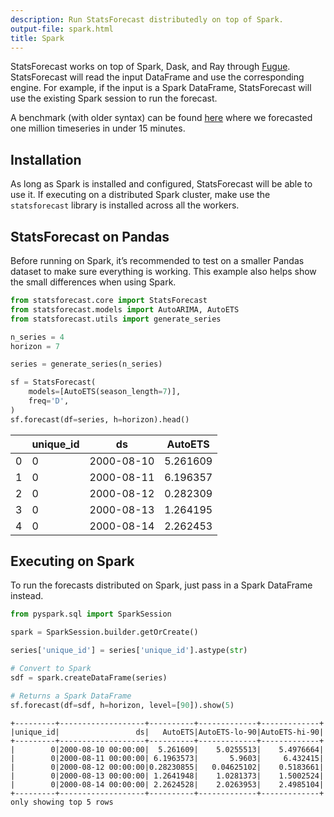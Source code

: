 ```yaml
---
description: Run StatsForecast distributedly on top of Spark.
output-file: spark.html
title: Spark
---
```



StatsForecast works on top of Spark, Dask, and Ray through
[Fugue](https://github.com/fugue-project/fugue/). StatsForecast will
read the input DataFrame and use the corresponding engine. For example,
if the input is a Spark DataFrame, StatsForecast will use the existing
Spark session to run the forecast.

A benchmark (with older syntax) can be found
[here](https://towardsdatascience.com/distributed-forecast-of-1m-time-series-in-under-15-minutes-with-spark-nixtla-and-fugue-e9892da6fd5c)
where we forecasted one million timeseries in under 15 minutes.

## Installation

As long as Spark is installed and configured, StatsForecast will be able
to use it. If executing on a distributed Spark cluster, make use the
`statsforecast` library is installed across all the workers.

## StatsForecast on Pandas

Before running on Spark, it’s recommended to test on a smaller Pandas
dataset to make sure everything is working. This example also helps show
the small differences when using Spark.

```python
from statsforecast.core import StatsForecast
from statsforecast.models import AutoARIMA, AutoETS
from statsforecast.utils import generate_series
```


```python
n_series = 4
horizon = 7

series = generate_series(n_series)

sf = StatsForecast(
    models=[AutoETS(season_length=7)],
    freq='D',
)
sf.forecast(df=series, h=horizon).head()
```

|     | unique_id | ds         | AutoETS  |
|-----|-----------|------------|----------|
| 0   | 0         | 2000-08-10 | 5.261609 |
| 1   | 0         | 2000-08-11 | 6.196357 |
| 2   | 0         | 2000-08-12 | 0.282309 |
| 3   | 0         | 2000-08-13 | 1.264195 |
| 4   | 0         | 2000-08-14 | 2.262453 |

## Executing on Spark

To run the forecasts distributed on Spark, just pass in a Spark
DataFrame instead.

```python
from pyspark.sql import SparkSession
```


```python
spark = SparkSession.builder.getOrCreate()

series['unique_id'] = series['unique_id'].astype(str)

# Convert to Spark
sdf = spark.createDataFrame(series)

# Returns a Spark DataFrame
sf.forecast(df=sdf, h=horizon, level=[90]).show(5)
```

``` text
+---------+-------------------+----------+-------------+-------------+
|unique_id|                 ds|   AutoETS|AutoETS-lo-90|AutoETS-hi-90|
+---------+-------------------+----------+-------------+-------------+
|        0|2000-08-10 00:00:00|  5.261609|    5.0255513|    5.4976664|
|        0|2000-08-11 00:00:00| 6.1963573|       5.9603|     6.432415|
|        0|2000-08-12 00:00:00|0.28230855|   0.04625102|    0.5183661|
|        0|2000-08-13 00:00:00| 1.2641948|    1.0281373|    1.5002524|
|        0|2000-08-14 00:00:00| 2.2624528|    2.0263953|    2.4985104|
+---------+-------------------+----------+-------------+-------------+
only showing top 5 rows
```

